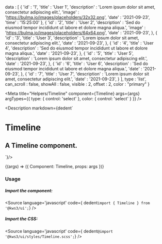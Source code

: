 
  data : [
    {
      'id' : '1',
      'title' : 'User 1',
      'description' : 'Lorem ipsum dolor sit amet, consectetur adipiscing elit.',
      'image' : 'https://bulma.io/images/placeholders/32x32.png',
      'date' : '2021-09-23',
      'time' : '15:25:00'
    },
    {
      'id' : '2',
      'title' : 'User 2',
      'description' : 'Sed do eiusmod tempor incididunt ut labore et dolore magna aliqua.',
      'image' : 'https://bulma.io/images/placeholders/64x64.png',
      'date' : '2021-09-23',
    },
    {
      'id' : '3',
      'title' : 'User 3',
      'description' : 'Lorem ipsum dolor sit amet, consectetur adipiscing elit.',
      'date' : '2021-09-23',
    },
    {
      'id' : '4',
      'title' : 'User 4',
      'description' : 'Sed do eiusmod tempor incididunt ut labore et dolore magna aliqua.',
      'date' : '2021-09-23',
    },
    {
      'id' : '5',
      'title' : 'User 5',
      'description' : 'Lorem ipsum dolor sit amet, consectetur adipiscing elit.',
      'date' : '2021-09-23',
    },
    {
      'id' : '6',
      'title' : 'User 6',
      'description' : 'Sed do eiusmod tempor incididunt ut labore et dolore magna aliqua.',
      'date' : '2021-09-23',
    },
    {
      'id' : '7',
      'title' : 'User 7',
      'description' : 'Lorem ipsum dolor sit amet, consectetur adipiscing elit.',
      'date' : '2021-09-23',
    }
  ],
  type : 'list',
  can_scroll : false,
  showAll : false,
  visible : 2,
  offset : 2,
  color : "primary"
}

<Meta
  title="Helpers/Timeline"
  component={Timeline}
  args={args}
  argTypes={{
    type: {
      control: 'select'
    },
    color: {
      control: 'select'
    }
  }}
/>

<Description markdown={dedent`
# Timeline
## A Timeline component.
`}/>

<Canvas>
  <Story
  name="Timeline"
  args={args}
  >
  {(args) => ({
    Component: Timeline,
    props: args
  })}
  </Story>
</Canvas>

<ArgsTable story="Timeline" />


### Usage
##### Import the component:
<Source
  language='javascript'
  code={ dedent`import { Timeline } from '@kws3/ui';`}
/>

##### Import the CSS:
<Source
  language='javascript'
  code={ dedent`@import '@kws3/ui/styles/Timeline.scss';`}
/>

